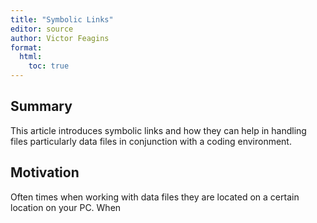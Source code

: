 ```yaml
---
title: "Symbolic Links"
editor: source
author: Victor Feagins
format: 
  html:
    toc: true
---
```

## Summary
This article introduces symbolic links and how they can help in handling files particularly data files in conjunction with a coding environment.


## Motivation
Often times when working with data files they are located on a certain location on your PC. When 

